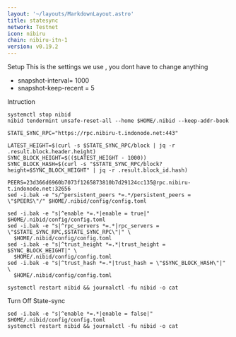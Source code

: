```yaml
---
layout: '~/layouts/MarkdownLayout.astro'
title: statesync
network: Testnet
icon: nibiru
chain: nibiru-itn-1
version: v0.19.2
---
```

 Setup
This is the settings we use , you dont have to change anything

- snapshot-interval= 1000
- snapshot-keep-recent = 5

 Intruction

```
systemctl stop nibid
nibid tendermint unsafe-reset-all --home $HOME/.nibid --keep-addr-book

STATE_SYNC_RPC="https://rpc.nibiru-t.indonode.net:443"

LATEST_HEIGHT=$(curl -s $STATE_SYNC_RPC/block | jq -r .result.block.header.height)
SYNC_BLOCK_HEIGHT=$(($LATEST_HEIGHT - 1000))
SYNC_BLOCK_HASH=$(curl -s "$STATE_SYNC_RPC/block?height=$SYNC_BLOCK_HEIGHT" | jq -r .result.block_id.hash)

PEERS=23d366d6960b7073f1265873810b7d29124cc135@rpc.nibiru-t.indonode.net:32656 
sed -i.bak -e "s/^persistent_peers *=.*/persistent_peers = \"$PEERS\"/" $HOME/.nibid/config/config.toml

sed -i.bak -e "s|^enable *=.*|enable = true|" $HOME/.nibid/config/config.toml
sed -i.bak -e "s|^rpc_servers *=.*|rpc_servers = \"$STATE_SYNC_RPC,$STATE_SYNC_RPC\"|" \
  $HOME/.nibid/config/config.toml
sed -i.bak -e "s|^trust_height *=.*|trust_height = $SYNC_BLOCK_HEIGHT|" \
  $HOME/.nibid/config/config.toml
sed -i.bak -e "s|^trust_hash *=.*|trust_hash = \"$SYNC_BLOCK_HASH\"|" \
  $HOME/.nibid/config/config.toml

systemctl restart nibid && journalctl -fu nibid -o cat
```

 Turn Off State-sync
```
sed -i.bak -e "s|^enable *=.*|enable = false|" $HOME/.nibid/config/config.toml
systemctl restart nibid && journalctl -fu nibid -o cat
```